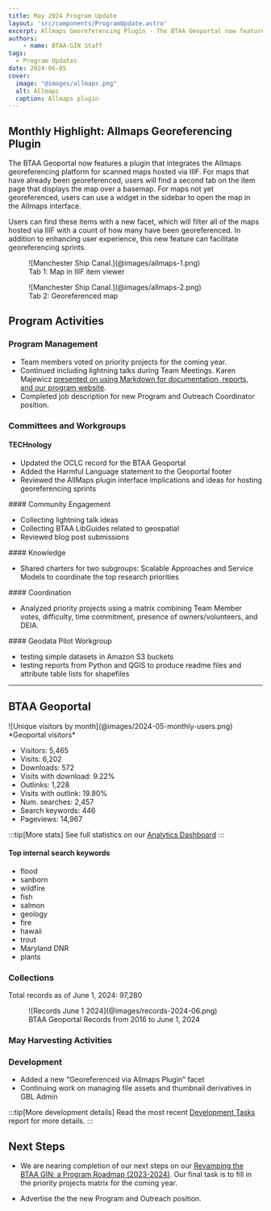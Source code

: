 ```yaml
---
title: May 2024 Program Update
layout: 'src/components/ProgramUpdate.astro'
excerpt: Allmaps Georeferencing Plugin - The BTAA Geoportal now features a plugin that integrates the Allmaps georeferencing platform for scanned maps hosted via IIIF. For maps that have already been georeferenced, users will find a second tab on the item page that displays the map over a basemap. For maps not yet georeferenced, users can use a widget in the sidebar to open the map in the Allmaps interface.
authors:
    - name: BTAA-GIN Staff
tags:
  - Program Updates
date: 2024-06-05
cover:
  image: "@images/allmaps.png"
  alt: Allmaps
  caption: Allmaps plugin
---
```


<div class="monthly-highlight">

## Monthly Highlight: Allmaps Georeferencing Plugin

The BTAA Geoportal now features a plugin that integrates the Allmaps georeferencing platform for scanned maps hosted via IIIF. For maps that have already been georeferenced, users will find a second tab on the item page that displays the map over a basemap. For maps not yet georeferenced, users can use a widget in the sidebar to open the map in the Allmaps interface.

Users can find these items with a new facet, which will filter all of the maps hosted via IIIF with a count of how many have been georeferenced. In addition to enhancing user experience, this new feature can facilitate georeferencing sprints.

<CardGrid>
<Card>
<figure markdown="span">
  ![Manchester Ship Canal.](@images/allmaps-1.png)
  <figcaption>Tab 1: Map in IIIF item viewer</figcaption>
</figure>
</Card>
<Card>
<figure markdown="span">
  ![Manchester Ship Canal.](@images/allmaps-2.png)
  <figcaption>Tab 2: Georeferenced map</figcaption>
</figure>
</Card>
</CardGrid>

</div>

## Program Activities

### Program Management

* Team members voted on priority projects for the coming year.
* Continued including lightning talks during Team Meetings. Karen Majewicz [presented on using Markdown for documentation, reports, and our program website](https://gin.btaa.org/markdown-workshop/intro#/).
* Completed job description for new Program and Outreach Coordinator position.


### Committees and Workgroups

<CardGrid>

<Card>

#### TECHnology


* Updated the OCLC record for the BTAA Geoportal
* Added the Harmful Language statement to the Geoportal footer
* Reviewed the AllMaps plugin interface implications and ideas for hosting georeferencing sprints

</Card>
<Card>
#### Community Engagement

* Collecting lightning talk ideas
* Collecting BTAA LibGuides related to geospatial
* Reviewed blog post submissions

</Card>
<Card>
#### Knowledge

* Shared charters for two subgroups: Scalable Approaches and Service Models to coordinate the top research priorities

</Card>
<Card>
#### Coordination

* Analyzed priority projects using a matrix combining Team Member votes, difficulty, time commitment, presence of owners/volunteers, and DEIA.

</Card>
<Card>
####  Geodata Pilot Workgroup

* testing simple datasets in Amazon S3 buckets
* testing reports from Python and QGIS to produce readme files and attribute table lists for shapefiles

</Card>

</CardGrid>



----

## BTAA Geoportal 

<TwoThirdsLayout>
<div slot="left">
![Unique visitors by month](@images/2024-05-monthly-users.png)
*Geoportal visitors*
</div>
<div slot="right">
<div class="compact-list">

* Visitors:	5,465
* Visits: 6,202
* Downloads:	 572
* Visits with download:	 9.22%
* Outlinks: 1,228
* Visits with outlink: 19.80%
* Num. searches: 2,457
* Search keywords: 446
* Pageviews: 14,967

</div>
</div>
</TwoThirdsLayout>

:::tip[More stats]
See full statistics on our [Analytics Dashboard](https://tableau.umn.edu/t/UL/views/BTAAGeoportalusageMatomo/Monthlycharts?%3Aembed=y&%3AisGuestRedirectFromVizportal=y)
:::

#### Top internal search keywords
<ChipList class="not-content">

- flood
- sanborn
- wildfire
- fish
- salmon
- geology
- fire
- hawaii
- trout
- Maryland DNR
- plants

</ChipList>

### Collections

<p class="records-total">Total records as of June 1, 2024: 97,280</p>

<figure markdown="span">
  ![Records June 1 2024](@images/records-2024-06.png)
  <figcaption>BTAA Geoportal Records from 2016 to June 1, 2024</figcaption>
</figure>


### May Harvesting Activities

<Table
  src="src/tables/harvests_2024-05.csv"
    columns={[
    { key: "Task",   width: "50%", filter: "text",  wrap: "nowrap",  render: "markdown" },
    { key: "Records added",  width: "25%", filter: "text"},
    { key: "Records retired",   width: "25%", filter: "text" },
  ]}
/>

### Development

* Added a new "Georeferenced via Allmaps Plugin" facet
* Continuing work on managing file assets and thumbnail derivatives in GBL Admin

:::tip[More development details]
Read the most recent [Development Tasks](https://docs.google.com/document/d/17nl_krFL21j5TkpQU6G81ovzJk96LM8JfkbpGe_po_4/edit?usp=sharing) report for more details.
:::


## Next Steps

- We are nearing completion of our next steps on our [Revamping the BTAA GIN: a Program Roadmap (2023-2024)](https://github.com/orgs/geobtaa/projects/10). Our final task is to fill in the priority projects matrix for the coming year.

- Advertise the the new Program and Outreach position.

